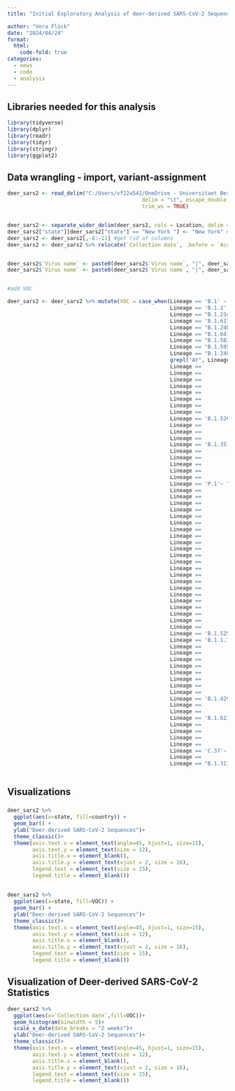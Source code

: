 ```yaml
---
title: "Initial Exploratory Analysis of deer-derived SARS-CoV-2 Sequences"

author: "Vera Flück"
date: "2024/04/24"
format:
  html:
    code-fold: true
categories:
  - news
  - code
  - analysis
---
```


## Libraries needed for this analysis

```r
library(tidyverse)
library(dplyr)
library(readr)
library(tidyr)
library(stringr)
library(ggplot2)

```

## Data wrangling - import, variant-assignment

```r

deer_sars2 <- read_delim("C:/Users/vf22a541/OneDrive - Universitaet Bern/SARS-CoV-2_deer/VF_analysis/deer_sars_cov2/data_gisaid/gisaid_hcov-19_2024_04_16_14.tsv", 
                                           delim = "\t", escape_double = FALSE, 
                                           trim_ws = TRUE)


deer_sars2 <- separate_wider_delim(deer_sars2, cols = Location, delim = "/ ", names = c("region", "country", "state","county"), too_few = "debug")
deer_sars2["state"][deer_sars2["state"] == "New York "] <- "New York" #Two entries of new york with additional space
deer_sars2 <- deer_sars2[,-8:-11] #get rid of columns
deer_sars2 <- deer_sars2 %>% relocate(`Collection date`, .before = `Accession ID`)


deer_sars2$`Virus name` <- paste0(deer_sars2$`Virus name`, "|", deer_sars2$`Accession ID`)
deer_sars2$`Virus name` <- paste0(deer_sars2$`Virus name`, "|", deer_sars2$`Collection date`)


#add VOC

deer_sars2 <- deer_sars2 %>% mutate(VOC = case_when(Lineage == 'B.1' ~ "B.1",
                                                    Lineage == 'B.1.2' ~ "B.1.2",
                                                    Lineage == "B.1.234" ~ "B.1.234",
                                                    Lineage == 'B.1.617.2' ~ "Delta",
                                                    Lineage == "B.1.240" ~ "B.1.240",
                                                    Lineage == "B.1.641" ~ "B.1.641",
                                                    Lineage == "B.1.582" ~ "B.1.582",
                                                    Lineage == "B.1.595" ~ "B.1.595",
                                                    Lineage == "B.1.240" ~ "B.1.240",
                                                    grepl("AY", Lineage) ~ "Delta",
                                                    Lineage ==             "BA.1"~ "Omicron",
                                                    Lineage ==             "BA.1.1"~ "Omicron",
                                                    Lineage ==             "B.1.1.529"~ "Omicron",
                                                    Lineage ==             "BA.2"~ "Omicron",
                                                    Lineage ==             "XBB"~ "Omicron",
                                                    Lineage ==             "XBB.1"~ "Omicron",
                                                    Lineage ==             "XBB.1.5"~ "Omicron",
                                                    Lineage ==             "XBB.1.16" ~ "Omicron",
                                                    Lineage == 'B.1.526'~ "Iota",
                                                    Lineage ==             'B.1.526.1'~ "Iota",
                                                    Lineage ==             'B.1.526.2'~ "Iota",
                                                    Lineage ==             'B.1.526.3' ~ "Iota",
                                                    Lineage == 'B.1.351'~ "Beta",
                                                    Lineage ==             'B.1.351.1'~ "Beta",
                                                    Lineage ==             'B.1.351.2'~ "Beta",
                                                    Lineage ==             'B.1.351.3'~ "Beta",
                                                    Lineage ==             'B.1.351.4'~ "Beta",
                                                    Lineage ==             'B.1.351.5' ~ "Beta",
                                                    Lineage == 'P.1'~ "Gamma",
                                                    Lineage ==             'P.1.1'~ "Gamma",
                                                    Lineage ==             'P.1.2'~ "Gamma",
                                                    Lineage ==             'P.1.3'~ "Gamma",
                                                    Lineage ==             'P.1.4'~ "Gamma",
                                                    Lineage ==             'P.1.5'~ "Gamma",
                                                    Lineage ==             'P.1.6'~ "Gamma",
                                                    Lineage ==             'P.1.7'~ "Gamma",
                                                    Lineage ==             'P.1.7.1'~ "Gamma",
                                                    Lineage ==             'P.1.8'~ "Gamma",
                                                    Lineage ==             'P.1.9'~ "Gamma",
                                                    Lineage ==             'P.1.10'~ "Gamma",
                                                    Lineage ==            'P.1.10.1'~ "Gamma",
                                                    Lineage ==             'P.1.10.2'~ "Gamma",
                                                    Lineage ==             'P.1.11'~ "Gamma",
                                                    Lineage ==             'P.1.12'~ "Gamma",
                                                    Lineage ==             'P.1.12.1'~ "Gamma",
                                                    Lineage ==             'P.1.13'~ "Gamma",
                                                    Lineage ==             'P.1.14'~ "Gamma",
                                                    Lineage ==             'P.1.15'~ "Gamma",
                                                    Lineage ==             'P.1.16'~ "Gamma",
                                                    Lineage ==             'P.1.17'~ "Gamma",
                                                    Lineage ==             'P.1.17.1' ~ "Gamma",
                                                    Lineage == 'B.1.525' ~ "Eta",
                                                    Lineage == 'B.1.1.7'~ "Alpha",
                                                    Lineage ==             'Q.1'~ "Alpha",
                                                    Lineage ==            'Q.2'~ "Alpha",
                                                    Lineage ==             'Q.3'~ "Alpha",
                                                    Lineage ==             'Q.4'~ "Alpha",
                                                    Lineage ==             'Q.5'~ "Alpha",
                                                    Lineage ==             'Q.6'~ "Alpha",
                                                    Lineage ==             'Q.7'~ "Alpha",
                                                    Lineage ==             'Q.8' ~ "Alpha",
                                                    Lineage == 'B.1.429'~ "Epsilon",
                                                    Lineage ==             'B.1.429.1'~ "Epsilon",
                                                    Lineage ==             'B.1.427' ~ "Epsilon",
                                                    Lineage == 'B.1.621'~"Mu",
                                                    Lineage ==             'B.1.621.1'~"Mu",
                                                    Lineage ==             'B.1.621.2'~"Mu",
                                                    Lineage ==            'BB.1'~"Mu",
                                                    Lineage ==             'BB.2' ~ "Mu",
                                                    Lineage == 'C.37'~ "Lambda",
                                                    Lineage ==             'C.37.1' ~ "Lambda",
                                                    Lineage == "B.1.311" ~ "B.1.311"))
                                                    
```

## Visualizations

### 

```r
deer_sars2 %>% 
  ggplot(aes(x=state, fill=country)) +
  geom_bar() +
  ylab("Deer-derived SARS-CoV-2 Sequences")+
  theme_classic()+
  theme(axis.text.x = element_text(angle=45, hjust=1, size=15),
        axis.text.y = element_text(size = 12),
        axis.title.x = element_blank(),
        axis.title.y = element_text(vjust = 2, size = 16),
        legend.text = element_text(size = 15),
        legend.title = element_blank())   
```

## 

```r
deer_sars2 %>% 
  ggplot(aes(x=state, fill=VOC)) +
  geom_bar() +
  ylab("Deer-derived SARS-CoV-2 Sequences")+
  theme_classic()+
  theme(axis.text.x = element_text(angle=45, hjust=1, size=15),
        axis.text.y = element_text(size = 12),
        axis.title.x = element_blank(),
        axis.title.y = element_text(vjust = 2, size = 16),
        legend.text = element_text(size = 15),
        legend.title = element_blank())

```

## Visualization of Deer-derived SARS-CoV-2 Statistics

```r
deer_sars2 %>%
  ggplot(aes(x=`Collection date`,fill=VOC))+
  geom_histogram(binwidth = 5)+
  scale_x_date(date_breaks = "2 weeks")+
  ylab("Deer-derived SARS-CoV-2 Sequences")+
  theme_classic()+
  theme(axis.text.x = element_text(angle=45, hjust=1, size=15),
        axis.text.y = element_text(size = 12),
        axis.title.x = element_blank(),
        axis.title.y = element_text(vjust = 2, size = 16),
        legend.text = element_text(size = 15),
        legend.title = element_blank())
```
